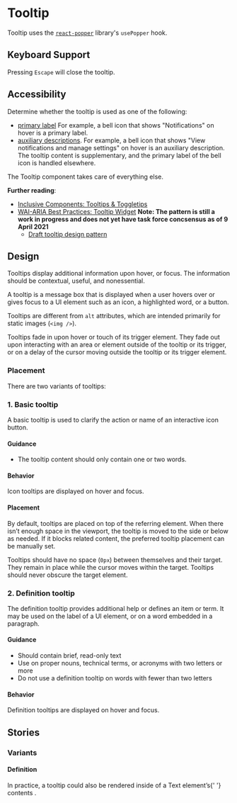 <!-- Tooltip.stories.mdx -->


<Meta title="Components/Tooltip" />

# Tooltip

Tooltip uses the [`react-popper`](https://popper.js.org/react-popper/v2/) library's `usePopper` hook.

<Canvas>
  <Story story={Default} />
</Canvas>

<ArgsTable of={Tooltip} story="^" />

## Keyboard Support

Pressing `Escape` will close the tooltip.

## Accessibility

Determine whether the tooltip is used as one of the following:

- [primary label](https://inclusive-components.design/tooltips-toggletips/#tooltipasprimarylabel) For example, a bell icon that shows "Notifications" on hover is a primary label.
- [auxiliary descriptions](https://inclusive-components.design/tooltips-toggletips/#tooltipasauxiliarydescription). For example, a bell icon that shows "View notifications and manage settings" on hover is an auxiliary description. The tooltip content is supplementary, and the primary label of the bell icon is handled elsewhere.

The Tooltip component takes care of everything else.

**Further reading**:

- [Inclusive Components: Tooltips & Toggletips](https://inclusive-components.design/tooltips-toggletips/)
- [WAI-ARIA Best Practices: Tooltip Widget](https://www.w3.org/TR/wai-aria-practices/#tooltip) **Note: The pattern is still a work in progress and does not yet have task force concsensus as of 9 April 2021**
  - [Draft tooltip design pattern](https://github.com/w3c/aria-practices/issues/128)

## Design

Tooltips display additional information upon hover, or focus. The information should be contextual, useful, and nonessential.

A tooltip is a message box that is displayed when a user hovers over or gives focus to a UI element such as an icon, a highlighted word, or a button.

Tooltips are different from `alt` attributes, which are intended primarily for static images (`<img />`).

Tooltips fade in upon hover or touch of its trigger element. They fade out upon interacting with an area or element outside of the tooltip or its trigger, or on a delay of the cursor moving outside the tooltip or its trigger element.

### Placement

There are two variants of tooltips:

### 1. Basic tooltip

A basic tooltip is used to clarify the action or name of an interactive icon button.

#### Guidance

- The tooltip content should only contain one or two words.

#### Behavior

Icon tooltips are displayed on hover and focus.

#### Placement

By default, tooltips are placed on top of the referring element. When there isn’t enough space in the viewport, the tooltip is moved to the side or below as needed. If it blocks related content, the preferred tooltip placement can be manually set.

Tooltips should have no space (`0px`) between themselves and their target. They remain in place while the cursor moves within the target. Tooltips should never obscure the target element.

### 2. Definition tooltip

The definition tooltip provides additional help or defines an item or term. It may be used on the label of a UI element, or on a word embedded in a paragraph.

#### Guidance

- Should contain brief, read-only text
- Use on proper nouns, technical terms, or acronyms with two letters or more
- Do not use a definition tooltip on words with fewer than two letters

#### Behavior

Definition tooltips are displayed on hover and focus.

## Stories

### Variants

#### Definition

<Canvas>
  <Story story={Definition} />
</Canvas>

<Text size="base">
  In practice, a tooltip could also be rendered inside of a Text element’s{' '}
  <Tooltip content="Definition" variant="definition">
    contents
  </Tooltip>
  .
</Text>
